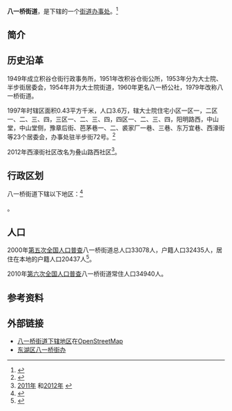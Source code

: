 {{中国乡级行政区
|景观照片文件名 = 
|景观照片描述 = 
|汉语拼音 = Bāyīqiáo Jiēdào
|其他语言 = 
|其他语言名称 = 
|旧称 = 
|地名出处 = 因处[[八一大桥|八一大桥]]畔而得名<ref>{{Cite web |url=http://www.jxqhdm.com/result.aspx?id=36010200011111000003 |title=地名查询 |accessdate=2014-06-08 |archive-date=2014-07-14 |archive-url=https://web.archive.org/web/20140714144516/http://www.jxqhdm.com/result.aspx?id=36010200011111000003 |dead-url=no }}</ref>
|位置图文件名 = 
|位置图描述 = 
|自定义图片= 
|建置时间 = 1960年
|政府驻地 = 半步街76号
|毗邻 = 
|总面积 = 0.4平方公里
|总人口 = 
|总人口年份 = 
|户籍人口 = 
|户籍人口年份 = 
|常住人口 = 34940<ref>{{Cite web |url=http://www.nc.gov.cn/zwgk/tjsj/tjgb/qxtj/201107/t20110701_352621.htm |title=南昌市东湖区2010年第六次全国人口普查主要数据公报 |access-date=2014-06-08 |archive-url=https://web.archive.org/web/20140715000946/http://www.nc.gov.cn/zwgk/tjsj/tjgb/qxtj/201107/t20110701_352621.htm |archive-date=2014-07-15 |dead-url=yes }}</ref>
|常住人口年份 = 2010
|人口密度 = 
|GDP = 
|GDP年份 = 
|邮政编码 = 330008
|电话区号 = 791
|官方网站 = 
|网站名称 = 
|36/01/02/003/000}}

'''八一桥街道'''，是{{PRC admin/fullname|36/01/02/003/000|3}}下辖的一个[[街道办事处|街道办事处]]。<ref>{{PRC admin/ref sgc|{{PRC admin/parent|36/01/02/003/000}}}}</ref>

== 简介 ==

== 历史沿革 ==
1949年成立积谷仓街行政事务所，1951年改积谷仓街公所，1953年分为大士院、半步街居委会，1954年并为大士院街道，1960年更名八一桥公社，1979年改称八一桥街道。

1997年时辖区面积0.43平方千米，人口3.6万，辖大士院住宅小区一区一，二区一、二、三、四，三区一、二、三、四，四区一、二、三、四，阳明路西，中山堂，中山堂侧，豫章后街、芭茅巷一、二、裘家厂一巷、三巷、东万宜巷、西濠街等23个居委会，办事处驻半步街72号。<ref>{{Cite web |url=http://www.xzqh.org/html/show/jx/9739.html |title=东湖区八一桥街道_行政区划网(区划地名网) |accessdate=2014-06-08 |archive-date=2016-03-08 |archive-url=https://web.archive.org/web/20160308001018/http://www.xzqh.org/html/show/jx/9739.html |dead-url=no }}</ref>

2012年西濠街社区改名为叠山路西社区<ref>[http://www.stats.gov.cn/zjtj/tjbz/tjyqhdmhcxhfdm/2011/36/01/02/360102003.html 2011年] {{Wayback|url=http://www.stats.gov.cn/zjtj/tjbz/tjyqhdmhcxhfdm/2011/36/01/02/360102003.html |date=20150924124950 }}和[http://www.stats.gov.cn/zjtj/tjbz/tjyqhdmhcxhfdm/2012/36/01/02/360102003.html 2012年] {{Wayback|url=http://www.stats.gov.cn/zjtj/tjbz/tjyqhdmhcxhfdm/2012/36/01/02/360102003.html |date=20140714151501 }}</ref>。

== 行政区划 ==

八一桥街道下辖以下地区：<ref>{{PRC admin/ref sgc|36/01/02/003/000}}</ref>

{{PRC admin/children|36/01/02/003/000}}。

== 人口 ==
2000年[[中华人民共和国第五次全国人口普查|第五次全国人口普查]]八一桥街道总人口33078人，户籍人口32435人，居住在本地的户籍人口20437人<ref>{{Cite web |url=http://www.stats.gov.cn/tjsj/pcsj/rkpc/dwcrkpc/ |title=国家统计局：《2000年第五次人口普查数据》 |accessdate=2014-06-08 |archive-date=2018-11-09 |archive-url=https://web.archive.org/web/20181109023708/http://www.stats.gov.cn/tjsj/pcsj/rkpc/dwcrkpc/ |dead-url=no }}</ref>。

2010年[[中华人民共和国第六次全国人口普查|第六次全国人口普查]]八一桥街道常住人口34940人。

== 参考资料 ==

{{reflist}}

== 外部链接 ==
*[http://www.openstreetmap.org/browse/relation/3807687 八一桥街道下辖地区]在[[OpenStreetMap|OpenStreetMap]]
*[https://web.archive.org/web/20140715035754/http://xxgk.nc.gov.cn/dhq/bmgkxx/dsj/ 东湖区八一桥街办]

{{PRC admin/navcat|36/01/02/003/000}}
